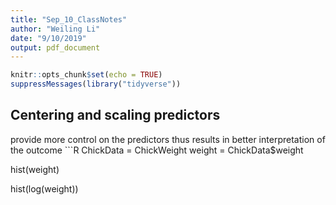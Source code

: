 ```yaml
---
title: "Sep_10_ClassNotes"
author: "Weiling Li"
date: "9/10/2019"
output: pdf_document
---
```


```r
knitr::opts_chunk$set(echo = TRUE)
suppressMessages(library("tidyverse"))
```
## Centering and scaling predictors  
provide more control on the predictors thus results in better interpretation of the outcome
```R
ChickData = ChickWeight
weight = ChickData$weight

hist(weight)

hist(log(weight))
